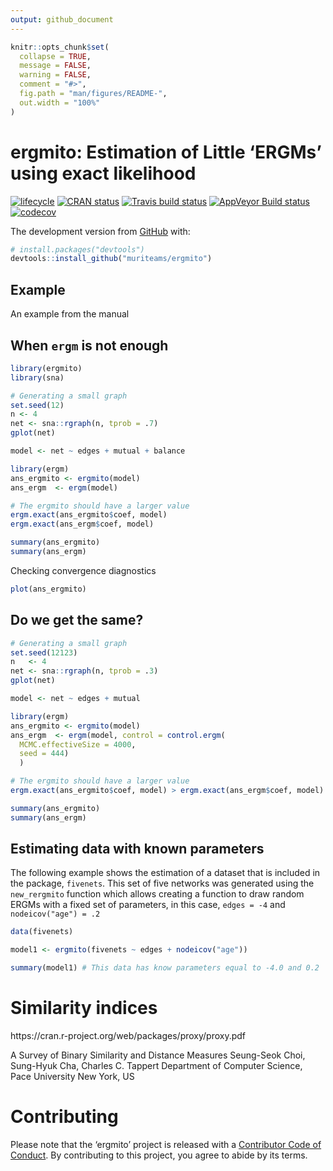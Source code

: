 ```yaml
---
output: github_document
---
```


<!-- README.md is generated from README.Rmd. Please edit that file -->

```r
knitr::opts_chunk$set(
  collapse = TRUE,
  message = FALSE,
  warning = FALSE,
  comment = "#>",
  fig.path = "man/figures/README-",
  out.width = "100%"
)
```
# ergmito: Estimation of Little 'ERGMs' using exact likelihood

[![lifecycle](https://img.shields.io/badge/lifecycle-experimental-orange.svg)](https://www.tidyverse.org/lifecycle/#experimental) 
[![CRAN status](https://www.r-pkg.org/badges/version/ergmito)](https://cran.r-project.org/package=ergmito)
[![Travis build status](https://travis-ci.org/muriteams/ergmito.svg?branch=master)](https://travis-ci.org/muriteams/ergmito)
[![AppVeyor Build status](https://ci.appveyor.com/api/projects/status/nl1irakr2g6y6w03?svg=true)](https://ci.appveyor.com/project/gvegayon/ergmito)
[![codecov](https://codecov.io/gh/muriteams/ergmito/branch/master/graph/badge.svg)](https://codecov.io/gh/muriteams/ergmito)


The development version from [GitHub](https://github.com/) with:

``` r
# install.packages("devtools")
devtools::install_github("muriteams/ergmito")
```
## Example

An example from the manual

## When `ergm` is not enough

```r
library(ergmito)
library(sna)

# Generating a small graph
set.seed(12)
n <- 4
net <- sna::rgraph(n, tprob = .7)
gplot(net)
```

```r
model <- net ~ edges + mutual + balance

library(ergm)
ans_ergmito <- ergmito(model)
ans_ergm  <- ergm(model)

# The ergmito should have a larger value
ergm.exact(ans_ergmito$coef, model)
ergm.exact(ans_ergm$coef, model)

summary(ans_ergmito)
summary(ans_ergm)
```

Checking convergence diagnostics

```r
plot(ans_ergmito)
```


## Do we get the same?

```r
# Generating a small graph
set.seed(12123)
n   <- 4
net <- sna::rgraph(n, tprob = .3)
gplot(net)
```

```r
model <- net ~ edges + mutual

library(ergm)
ans_ergmito <- ergmito(model)
ans_ergm  <- ergm(model, control = control.ergm(
  MCMC.effectiveSize = 4000,
  seed = 444)
  )

# The ergmito should have a larger value
ergm.exact(ans_ergmito$coef, model) > ergm.exact(ans_ergm$coef, model)

summary(ans_ergmito)
summary(ans_ergm)
```

## Estimating data with known parameters

The following example shows the estimation of a dataset that is included in the package,
`fivenets`. This set of five networks was generated using the `new_rergmito` function
which allows creating a function to draw random ERGMs with a fixed set of parameters,
in this case, `edges = -4` and `nodeicov("age") = .2`

```r
data(fivenets)

model1 <- ergmito(fivenets ~ edges + nodeicov("age"))

summary(model1) # This data has know parameters equal to -4.0 and 0.2
```


# Similarity indices

https://cran.r-project.org/web/packages/proxy/proxy.pdf

A Survey of Binary Similarity and Distance Measures
Seung-Seok Choi, Sung-Hyuk Cha, Charles C. Tappert
Department of Computer Science, Pace University
New York, US

# Contributing

Please note that the 'ergmito' project is released with a [Contributor Code of Conduct](CODE_OF_CONDUCT.md). By contributing to this project, you agree to abide by its terms.
